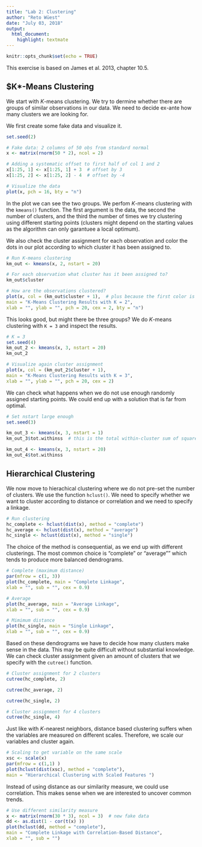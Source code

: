 ```yaml
---
title: "Lab 2: Clustering"
author: "Reto Wüest"
date: "July 03, 2018"
output:
  html_document:
    highlight: textmate
---
```


```r
knitr::opts_chunk$set(echo = TRUE)
```

This exercise is based on James et al. 2013, chapter 10.5.

## $K*-Means Clustering

We start with *K*-means clustering. We try to dermine whether there are groups of similar observations in our data. We need to decide ex-ante how many clusters we are looking for.

We first create some fake data and visualize it.

```r
set.seed(2)

# Fake data: 2 columns of 50 obs from standard normal
x <- matrix(rnorm(50 * 2), ncol = 2)

# Adding a systematic offset to first half of col 1 and 2
x[1:25, 1] <- x[1:25, 1] + 3  # offset by 3
x[1:25, 2] <- x[1:25, 2] - 4  # offset by -4

# Visualize the data
plot(x, pch = 16, bty = "n")
```

In the plot we can see the two groups. We perfom *K*-means clustering with the `kmeans()` function. The first argument is the data, the second the number of clusters, and the third the number of times we try clustering using different starting points (clusters might depend on the starting values as the algorithm can only garantuee a local optimum).

We also check the cluster assignment for each observation and color the dots in our plot according to which cluster it has been assigned to.

```r
# Run K-means clustering
km_out <- kmeans(x, 2, nstart = 20)

# For each observation what cluster has it been assigned to?
km_out$cluster
```

```r
# How are the observations clustered?
plot(x, col = (km_out$cluster + 1),  # plus because the first color is black 
main = "K-Means Clustering Results with K = 2", 
xlab = "", ylab = "", pch = 20, cex = 2, bty = "n")
```

This looks good, but might there be three groups? We do *K*-means clustering with `K = 3` and inspect the results.

```r
# K = 3
set.seed(4)
km_out_2 <- kmeans(x, 3, nstart = 20)
km_out_2
```

```r
# Visualize again cluster assignment
plot(x, col = (km_out_2$cluster + 1), 
main = "K-Means Clustering Results with K = 3", 
xlab = "", ylab = "", pch = 20, cex = 2)
```

We can check what happens when we do not use enough randomly assigned starting points. We could end up with a solution that is far from optimal.

```r
# Set nstart large enough
set.seed(3)

km_out_3 <- kmeans(x, 3, nstart = 1)
km_out_3$tot.withinss  # this is the total within-cluster sum of squares, which we seek to minimize by performing K-means clustering

km_out_4 <- kmeans(x, 3, nstart = 20)
km_out_4$tot.withinss
```

## Hierarchical Clustering

We now move to hierachical clustering where we do not pre-set the number of clusters. We use the function `hclust()`. We need to specify whether we want to cluster according to distance or correlation and we need to specify a linkage.

```r
# Run clustering
hc_complete <- hclust(dist(x), method = "complete")
hc_average <- hclust(dist(x), method = "average")
hc_single <- hclust(dist(x), method = "single")
```

The choice of the method is consequential, as we end up with different clusterings. The most common choice is "complete" or "average"" which tends to produce more balanced dendrograms.

```r
# Complete (maximum distance)
par(mfrow = c(1, 3))
plot(hc_complete, main = "Complete Linkage", 
xlab = "", sub = "", cex = 0.9)

# Average
plot(hc_average, main = "Average Linkage", 
xlab = "", sub = "", cex = 0.9)

# Mimimum distance
plot(hc_single, main = "Single Linkage", 
xlab = "", sub = "", cex = 0.9)
```

Based on these dendrograms we have to decide how many clusters make sense in the data. This may be quite difficult without substantial knowledge. We can check cluster assignment given an amount of clusters that we specify with the `cutree()` function.

```r
# Cluster assignment for 2 clusters
cutree(hc_complete, 2)

cutree(hc_average, 2)

cutree(hc_single, 2)

# Cluster assignment for 4 clusters
cutree(hc_single, 4)
```

Just like with *K*-nearest neighbors, distance based clustering suffers when the variables are measured on different scales. Therefore, we scale our variables and cluster again.

```r
# Scaling to get variable on the same scale
xsc <- scale(x)
par(mfrow = c(1,1) )
plot(hclust(dist(xsc), method = "complete"), 
main = "Hierarchical Clustering with Scaled Features ")
```

Instead of using distance as our similarity measure, we could use correlation. This makes sense when we are interested to uncover common trends.

```r
# Use different similarity measure
x <- matrix(rnorm(30 * 3), ncol = 3)  # new fake data
dd <- as.dist(1 - cor(t(x) ))
plot(hclust(dd, method = "complete"), 
main = "Complete Linkage with Correlation-Based Distance", 
xlab = "", sub = "")
```
